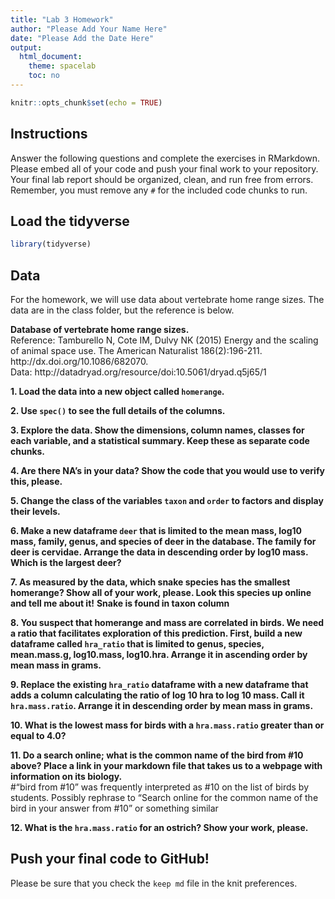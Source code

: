 ```yaml
---
title: "Lab 3 Homework"
author: "Please Add Your Name Here"
date: "Please Add the Date Here"
output:
  html_document:
    theme: spacelab
    toc: no
---
```


```r
knitr::opts_chunk$set(echo = TRUE)
```

## Instructions
Answer the following questions and complete the exercises in RMarkdown. Please embed all of your code and push your final work to your repository. Your final lab report should be organized, clean, and run free from errors. Remember, you must remove any `#` for the included code chunks to run.  

## Load the tidyverse
```r
library(tidyverse)
```

## Data
For the homework, we will use data about vertebrate home range sizes. The data are in the class folder, but the reference is below.  

**Database of vertebrate home range sizes.**  
Reference: Tamburello N, Cote IM, Dulvy NK (2015) Energy and the scaling of animal space use. The American Naturalist 186(2):196-211. http://dx.doi.org/10.1086/682070.  
Data: http://datadryad.org/resource/doi:10.5061/dryad.q5j65/1  

**1. Load the data into a new object called `homerange`.**  


**2. Use `spec()` to see the full details of the columns.**  


**3. Explore the data. Show the dimensions, column names, classes for each variable, and a statistical summary. Keep these as separate code chunks.**  


**4. Are there NA's in your data? Show the code that you would use to verify this, please.**  


**5. Change the class of the variables `taxon` and `order` to factors and display their levels.**  


**6. Make a new dataframe `deer` that is limited to the mean mass, log10 mass, family, genus, and species of deer in the database. The family for deer is cervidae. Arrange the data in descending order by log10 mass. Which is the largest deer?**  


**7. As measured by the data, which snake species has the smallest homerange? Show all of your work, please. Look this species up online and tell me about it!** **Snake is found in taxon column**    


**8. You suspect that homerange and mass are correlated in birds. We need a ratio that facilitates exploration of this prediction. First, build a new dataframe called `hra_ratio` that is limited to genus, species, mean.mass.g, log10.mass, log10.hra. Arrange it in ascending order by mean mass in grams.**  


**9. Replace the existing `hra_ratio` dataframe with a new dataframe that adds a column calculating the ratio of log 10 hra to log 10 mass. Call it `hra.mass.ratio`. Arrange it in descending order by mean mass in grams.**  


**10. What is the lowest mass for birds with a `hra.mass.ratio` greater than or equal to 4.0?**


**11. Do a search online; what is the common name of the bird from #10 above? Place a link in your markdown file that takes us to a webpage with information on its biology.**  
#"bird from #10" was frequently interpreted as #10 on the list of birds by students. Possibly rephrase to "Search online for the common name of the bird in your answer from #10" or something similar

**12. What is the `hra.mass.ratio` for an ostrich? Show your work, please.**  


## Push your final code to GitHub!
Please be sure that you check the `keep md` file in the knit preferences.   